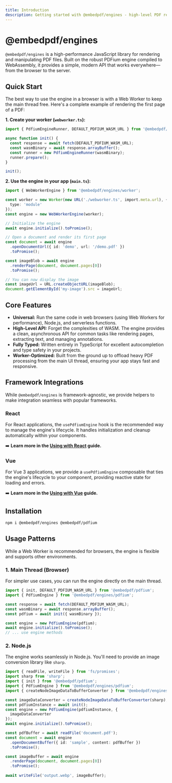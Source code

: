 ```yaml
---
title: Introduction
description: Getting started with @embedpdf/engines - high-level PDF rendering engines for browser and Node.js environments
---
```


# @embedpdf/engines

`@embedpdf/engines` is a high-performance JavaScript library for rendering and manipulating PDF files. Built on the robust PDFium engine compiled to WebAssembly, it provides a simple, modern API that works everywhere—from the browser to the server.

## Quick Start

The best way to use the engine in a browser is with a Web Worker to keep the main thread free. Here's a complete example of rendering the first page of a PDF:

**1. Create your worker (`webworker.ts`):**
```typescript
import { PdfiumEngineRunner, DEFAULT_PDFIUM_WASM_URL } from '@embedpdf/engines';

async function init() {
  const response = await fetch(DEFAULT_PDFIUM_WASM_URL);
  const wasmBinary = await response.arrayBuffer();
  const runner = new PdfiumEngineRunner(wasmBinary);
  runner.prepare();
}

init();
````

**2. Use the engine in your app (`main.ts`):**

```typescript
import { WebWorkerEngine } from '@embedpdf/engines/worker';

const worker = new Worker(new URL('./webworker.ts', import.meta.url), { 
  type: 'module' 
});
const engine = new WebWorkerEngine(worker);

// Initialize the engine
await engine.initialize().toPromise();

// Open a document and render its first page
const document = await engine
  .openDocumentUrl({ id: 'demo', url: '/demo.pdf' })
  .toPromise();

const imageBlob = await engine
  .renderPage(document, document.pages[0])
  .toPromise();

// You can now display the image
const imageUrl = URL.createObjectURL(imageBlob);
document.getElementById('my-image').src = imageUrl;
```

## Core Features

  - **Universal:** Run the same code in web browsers (using Web Workers for performance), Node.js, and serverless functions.
  - **High-Level API:** Forget the complexities of WASM. The engine provides a clean, asynchronous API for common tasks like rendering pages, extracting text, and managing annotations.
  - **Fully Typed:** Written entirely in TypeScript for excellent autocompletion and type safety in your projects.
  - **Worker-Optimized:** Built from the ground up to offload heavy PDF processing from the main UI thread, ensuring your app stays fast and responsive.

## Framework Integrations

While `@embedpdf/engines` is framework-agnostic, we provide helpers to make integration seamless with popular frameworks.

### React

For React applications, the `usePdfiumEngine` hook is the recommended way to manage the engine's lifecycle. It handles initialization and cleanup automatically within your components.

➡️ **Learn more in the [Using with React](./react-integration.md) guide.**

### Vue

For Vue 3 applications, we provide a `usePdfiumEngine` composable that ties the engine's lifecycle to your component, providing reactive state for loading and errors.

➡️ **Learn more in the [Using with Vue](./vue-integration.md) guide.**

## Installation

```sh npm2yarn
npm i @embedpdf/engines @embedpdf/pdfium
```

## Usage Patterns

While a Web Worker is recommended for browsers, the engine is flexible and supports other environments.

### 1\. Main Thread (Browser)

For simpler use cases, you can run the engine directly on the main thread.

```typescript
import { init, DEFAULT_PDFIUM_WASM_URL } from '@embedpdf/pdfium';
import { PdfiumEngine } from '@embedpdf/engines/pdfium';

const response = await fetch(DEFAULT_PDFIUM_WASM_URL);
const wasmBinary = await response.arrayBuffer();
const pdfium = await init({ wasmBinary });

const engine = new PdfiumEngine(pdfium);
await engine.initialize().toPromise();
// ... use engine methods
```

### 2\. Node.js

The engine works seamlessly in Node.js. You'll need to provide an image conversion library like `sharp`.

```typescript
import { readFile, writeFile } from 'fs/promises';
import sharp from 'sharp';
import { init } from '@embedpdf/pdfium';
import { PdfiumEngine } from '@embedpdf/engines/pdfium';
import { createNodeImageDataToBufferConverter } from '@embedpdf/engines/converters';

const imageDataConverter = createNodeImageDataToBufferConverter(sharp);
const pdfiumInstance = await init();
const engine = new PdfiumEngine(pdfiumInstance, {
  imageDataConverter
});
await engine.initialize().toPromise();

const pdfBuffer = await readFile('document.pdf');
const document = await engine
  .openDocumentBuffer({ id: 'sample', content: pdfBuffer })
  .toPromise();

const imageBuffer = await engine
  .renderPage(document, document.pages[0])
  .toPromise();
  
await writeFile('output.webp', imageBuffer);
```